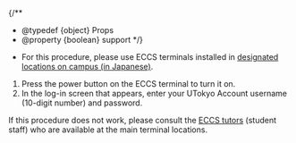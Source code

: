 
{/**
  * @typedef {object} Props
  * @property {boolean} support
  */}

- For this procedure, please use ECCS terminals installed in [designated locations on campus (in Japanese)](/eccs/overview/facilities#location_and_business_hours).

1. Press the power button on the ECCS terminal to turn it on.
2. In the log-in screen that appears, enter your UTokyo Account username (10-digit number) and password.

<Support lang="en" show={props.support}>If this procedure does not work, please consult the [ECCS tutors](https://www.sodan.ecc.u-tokyo.ac.jp/about-us/tutors-working/) (student staff) who are available at the main terminal locations.</Support>
